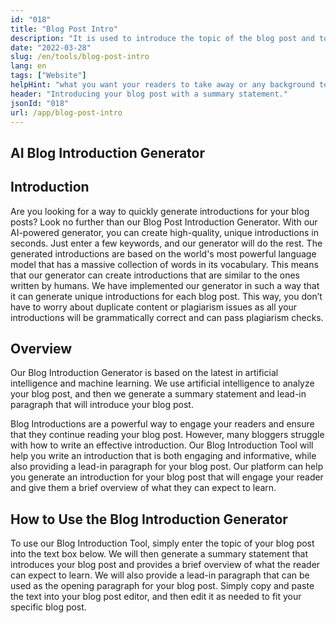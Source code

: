 ```yaml
---
id: "018"
title: "Blog Post Intro"
description: "It is used to introduce the topic of the blog post and to provide a brief overview of what the reader can expect to learn by reading the blog post."
date: "2022-03-28"
slug: /en/tools/blog-post-intro
lang: en
tags: ["Website"]
helpHint: "what you want your readers to take away or any background to the blog you're writing, we'll create a blog post intro based on that."
header: "Introducing your blog post with a summary statement."
jsonId: "018"
url: /app/blog-post-intro
---
```


## AI Blog Introduction Generator

## Introduction

Are you looking for a way to quickly generate introductions for your blog posts? Look no further than our Blog Post Introduction Generator. With our AI-powered generator, you can create high-quality, unique introductions in seconds. Just enter a few keywords, and our generator will do the rest. The generated introductions are based on the world's most powerful language model that has a massive collection of words in its vocabulary. This means that our generator can create introductions that are similar to the ones written by humans. We have implemented our generator in such a way that it can generate unique introductions for each blog post. This way, you don’t have to worry about duplicate content or plagiarism issues as all your introductions will be grammatically correct and can pass plagiarism checks.

## Overview

Our Blog Introduction Generator is based on the latest in artificial intelligence and machine learning. We use artificial intelligence to analyze your blog post, and then we generate a summary statement and lead-in paragraph that will introduce your blog post.

Blog Introductions are a powerful way to engage your readers and ensure that they continue reading your blog post. However, many bloggers struggle with how to write an effective introduction. Our Blog Introduction Tool will help you write an introduction that is both engaging and informative, while also providing a lead-in paragraph for your blog post. Our platform can help you generate an introduction for your blog post that will engage your reader and give them a brief overview of what they can expect to learn.

## How to Use the Blog Introduction Generator

To use our Blog Introduction Tool, simply enter the topic of your blog post into the text box below. We will then generate a summary statement that introduces your blog post and provides a brief overview of what the reader can expect to learn. We will also provide a lead-in paragraph that can be used as the opening paragraph for your blog post. Simply copy and paste the text into your blog post editor, and then edit it as needed to fit your specific blog post.
